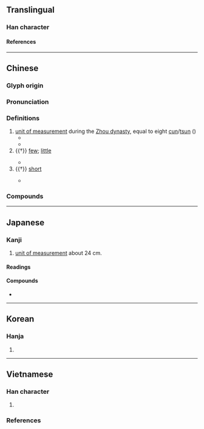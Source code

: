 {{character info}}
==Translingual==

===Han character===
{{Han char|rn=30|rad=口|as=06|sn=9|four=76808|canj=SORC|ids=⿺尺只}}

====References====
{{Han ref|kx=0186.150|dkj=03542|dj=0405.360|hdz=10624.010|uh=54AB}}

----

==Chinese==
{{zh-forms|alt=𣥉,𦐖,⿰羽尺}}

===Glyph origin===
{{Han etym}}
{{Han compound|尺|只|c1=s|c2=p|t1=ruler; measuring stick|ls=psc}}

===Pronunciation===
{{zh-pron
|m=zhǐ
|c=zi2
|mn=qz,tw,xm,zz:chí
|mc=y
|oc=y
|cat=n,a
}}

===Definitions===
{{zh-hanzi}}

# [[unit of measurement]] during the [[w:Zhou dynasty|Zhou dynasty]], equal to eight [[cun#Etymology 3|cun]]/[[tsun]] ({{zh-l|寸*}})
#* {{zh-x|楛{Hù} 矢 貫 之，石 砮 其 長 尺 有 咫。|ref=Guoyu}}
#* {{zh-x|對 曰：「天威 不 違 顏 咫尺，小白<!-- Translation: 小白 = 齊桓公 -->，余 敢 貪 天子 之 命 無 下拜？|ref=Zuozhuan}}
# {{†}} [[few]]; [[little]]
#: {{zh-syn|少}}
#* {{zh-x|王 曰：「是 知 天 咫，安 知 民 則？是 言 誕 也。」|ref=Guoyu}}
# {{†}} [[short]]
#: {{zh-syn|短}}
#* {{zh-x|北 首 燕 路，而 後 遣 辯 士 奉 咫尺 之 書，暴 其 所 長 於 燕，燕 必 不敢 不 聽從。|ref=Shiji}}

===Compounds===
{{zh-der|咫尺萬里|天涯咫尺|咫尺山河|咫尺天涯|咫聞|咫尺|咫角驂駒|咫尺之地|咫尺千里|相去咫尺|近在咫尺}}

----

==Japanese==
{{wp|lang=ja}}

===Kanji===
# [[unit of measurement]] about 24 cm. 

====Readings====
{{ja-readings
|goon=し
|kanon=し
|kun=た-
}}

====Compounds====
* {{ja-r|咫%尺|し%せき}}

----

==Korean==

===Hanja===
{{ko-hanja/new|지}}

# {{rfdef|ko|sort=口06}}

----

==Vietnamese==

===Han character===
{{vi-readings|rs=口06
|hanviet=chỉ-gdhn
|phienthiet=
|nom=chỉ-gdhn
}}

# {{rfdef|vi|sort=口06}}

===References===
<references/>